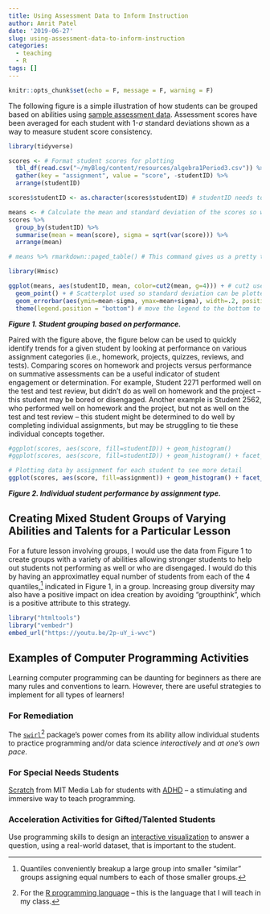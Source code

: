 ```yaml
---
title: Using Assessment Data to Inform Instruction
author: Amrit Patel
date: '2019-06-27'
slug: using-assessment-data-to-inform-instruction
categories:
  - teaching
  - R
tags: []
---
```


```r
knitr::opts_chunk$set(echo = F, message = F, warning = F)
```

The following figure is a simple illustration of how students can be grouped based on abilities using [sample assessment data](https://raw.githubusercontent.com/AmritPatel/myBlog/master/content/resources/algebra1Period3.csv). Assessment scores have been averaged for each student with 1-$\sigma$ standard deviations shown as a way to measure student score consistency.

```r
library(tidyverse)

scores <- # Format student scores for plotting
  tbl_df(read.csv("~/myBlog/content/resources/algebra1Period3.csv")) %>%
  gather(key = "assignment", value = "score", -studentID) %>%
  arrange(studentID)

scores$studentID <- as.character(scores$studentID) # studentID needs to be 'character' vs. 'integer'  for color labeling

means <- # Calculate the mean and standard deviation of the scores so we can disinguish groups
scores %>% 
  group_by(studentID) %>%
  summarise(mean = mean(score), sigma = sqrt(var(score))) %>%
  arrange(mean) 

# means %>% rmarkdown::paged_table() # This command gives us a pretty table when rendered in HTML

library(Hmisc)

ggplot(means, aes(studentID, mean, color=cut2(mean, g=4))) + # cut2 used to group 'mean' data into quantiles
  geom_point() + # Scatterplot used so standard deviation can be plotted with 'mean' data
  geom_errorbar(aes(ymin=mean-sigma, ymax=mean+sigma), width=.2, position=position_dodge(0.05)) +
  theme(legend.position = "bottom") # move the legend to the bottom to allow for wider x-axis
```
***Figure 1. Student grouping based on performance.***

Paired with the figure above, the figure below can be used to quickly identify trends for a given student by looking at performance on various assignment categories (i.e., homework, projects, quizzes, reviews, and tests). Comparing scores on homework and projects versus performance on summative assessments can be a useful indicator of student engagement or determination. For example, Student 2271 performed well on the test and test review, but didn't do as well on homework and the project -- this student may be bored or disengaged. Another example is Student 2562, who performed well on homework and the project, but not as well on the test and test review -- this student might be determined to do well by completing individual assignments, but may be struggling to tie these individual concepts together.

```r
#ggplot(scores, aes(score, fill=studentID)) + geom_histogram()
#ggplot(scores, aes(score, fill=studentID)) + geom_histogram() + facet_grid(assignment ~ .)

# Plotting data by assignment for each student to see more detail
ggplot(scores, aes(score, fill=assignment)) + geom_histogram() + facet_grid(studentID ~ .)
```
***Figure 2. Individual student performance by assignment type.***

## Creating Mixed Student Groups of Varying Abilities and Talents for a Particular Lesson

For a future lesson involving groups, I would use the data from Figure 1 to create groups with a variety of abilities allowing stronger students to help out students not performing as well or who are disengaged. I would do this by having an approximatley equal number of students from each of the 4 quantiles,[^1] indicated in Figure 1, in a group. Increasing group diversity may also have a positive impact on idea creation by avoiding "groupthink", which is a positive attribute to this strategy.

[^1]: Quantiles conveniently breakup a large group into smaller "similar" groups assigning equal numbers to each of those smaller groups.

```r
library("htmltools")
library("vembedr")
embed_url("https://youtu.be/2p-uY_i-wvc")
```

## Examples of Computer Programming Activities 

Learning computer programming can be daunting for beginners as there are many rules and conventions to learn. However, there are useful strategies to implement for all types of learners!

### For Remediation

The [`swirl`](https://swirlstats.com/)[^2] package's power comes from its ability allow individual students to practice programming and/or data science *interactively* and *at one's own pace*.

[^2]: For the [R programming language](https://www.r-project.org/about.html) -- this is the language that I will teach in my class.

### For Special Needs Students

[Scratch](https://scratch.mit.edu/about/) from MIT Media Lab for students with [ADHD](https://en.wikipedia.org/wiki/Attention_deficit_hyperactivity_disorder) -- a stimulating and immersive way to teach programming.

### Acceleration Activities for Gifted/Talented Students

Use programming skills to design an [interactive visualization](https://www.r-graph-gallery.com/interactive-charts/) to answer a question, using a real-world dataset, that is important to the student.
